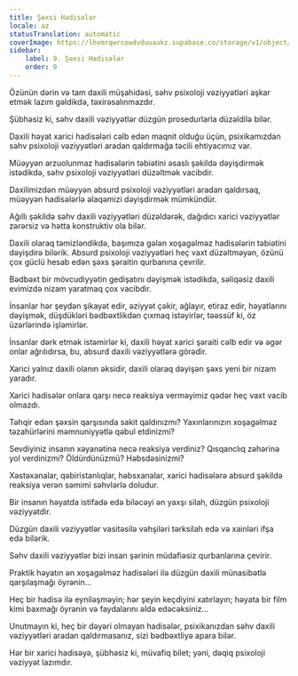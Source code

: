 ```yaml
---
title: Şəxsi Hadisələr
locale: az
statusTranslation: automatic
coverImage: https://lhvmrqwrcowdvduuaukz.supabase.co/storage/v1/object/public/strapi-uploads/small_cover-tratado-de-psicologia-revolucionaria.webp-5e15e1cec4e0ebebcde5d7fc7565d8fd.webp
sidebar:
    label: 9. Şəxsi Hadisələr
    order: 9
---
```

Özünün dərin və tam daxili müşahidəsi, səhv psixoloji vəziyyətləri aşkar etmək lazım gəldikdə, təxirəsalınmazdır.

Şübhəsiz ki, səhv daxili vəziyyətlər düzgün prosedurlarla düzəldilə bilər.

Daxili həyat xarici hadisələri cəlb edən maqnit olduğu üçün, psixikamızdan səhv psixoloji vəziyyətləri aradan qaldırmağa təcili ehtiyacımız var.

Müəyyən arzuolunmaz hadisələrin təbiətini əsaslı şəkildə dəyişdirmək istədikdə, səhv psixoloji vəziyyətləri düzəltmək vacibdir.

Daxilimizdən müəyyən absurd psixoloji vəziyyətləri aradan qaldırsaq, müəyyən hadisələrlə əlaqəmizi dəyişdirmək mümkündür.

Ağıllı şəkildə səhv daxili vəziyyətləri düzəldərək, dağıdıcı xarici vəziyyətlər zərərsiz və hətta konstruktiv ola bilər.

Daxili olaraq təmizləndikdə, başımıza gələn xoşagəlməz hadisələrin təbiətini dəyişdirə bilərik. Absurd psixoloji vəziyyətləri heç vaxt düzəltməyən, özünü çox güclü hesab edən şəxs şəraitin qurbanına çevrilir.

Bədbəxt bir mövcudiyyətin gedişatını dəyişmək istədikdə, səliqəsiz daxili evimizdə nizam yaratmaq çox vacibdir.

İnsanlar hər şeydən şikayət edir, əziyyət çəkir, ağlayır, etiraz edir, həyatlarını dəyişmək, düşdükləri bədbəxtlikdən çıxmaq istəyirlər, təəssüf ki, öz üzərlərində işləmirlər.

İnsanlar dərk etmək istəmirlər ki, daxili həyat xarici şəraiti cəlb edir və əgər onlar ağrılıdırsa, bu, absurd daxili vəziyyətlərə görədir.

Xarici yalnız daxili olanın əksidir, daxili olaraq dəyişən şəxs yeni bir nizam yaradır.

Xarici hadisələr onlara qarşı necə reaksiya verməyimiz qədər heç vaxt vacib olmazdı.

Təhqir edən şəxsin qarşısında sakit qaldınızmı? Yaxınlarınızın xoşagəlməz təzahürlərini məmnuniyyətlə qəbul etdinizmi?

Sevdiyiniz insanın xəyanətinə necə reaksiya verdiniz? Qısqanclıq zəhərinə yol verdinizmi? Öldürdünüzmü? Həbsdəsinizmi?

Xəstəxanalar, qəbiristanlıqlar, həbsxanalar, xarici hadisələrə absurd şəkildə reaksiya verən səmimi səhvlərlə doludur.

Bir insanın həyatda istifadə edə biləcəyi ən yaxşı silah, düzgün psixoloji vəziyyətdir.

Düzgün daxili vəziyyətlər vasitəsilə vəhşiləri tərksilah edə və xainləri ifşa edə bilərik.

Səhv daxili vəziyyətlər bizi insan şərinin müdafiəsiz qurbanlarına çevirir.

Praktik həyatın ən xoşagəlməz hadisələri ilə düzgün daxili münasibətlə qarşılaşmağı öyrənin...

Heç bir hadisə ilə eyniləşməyin; hər şeyin keçdiyini xatırlayın; həyata bir film kimi baxmağı öyrənin və faydalarını əldə edəcəksiniz...

Unutmayın ki, heç bir dəyəri olmayan hadisələr, psixikanızdan səhv daxili vəziyyətləri aradan qaldırmasanız, sizi bədbəxtliyə apara bilər.

Hər bir xarici hadisəyə, şübhəsiz ki, müvafiq bilet; yəni, dəqiq psixoloji vəziyyət lazımdır.

